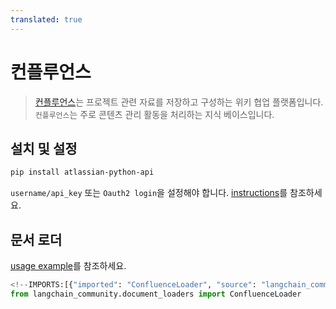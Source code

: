 ```yaml
---
translated: true
---
```


# 컨플루언스

>[컨플루언스](https://www.atlassian.com/software/confluence)는 프로젝트 관련 자료를 저장하고 구성하는 위키 협업 플랫폼입니다. `컨플루언스`는 주로 콘텐츠 관리 활동을 처리하는 지식 베이스입니다.

## 설치 및 설정

```bash
pip install atlassian-python-api
```

`username/api_key` 또는 `Oauth2 login`을 설정해야 합니다.
[instructions](https://support.atlassian.com/atlassian-account/docs/manage-api-tokens-for-your-atlassian-account/)를 참조하세요.

## 문서 로더

[usage example](/docs/integrations/document_loaders/confluence)를 참조하세요.

```python
<!--IMPORTS:[{"imported": "ConfluenceLoader", "source": "langchain_community.document_loaders", "docs": "https://api.python.langchain.com/en/latest/document_loaders/langchain_community.document_loaders.confluence.ConfluenceLoader.html", "title": "Confluence"}]-->
from langchain_community.document_loaders import ConfluenceLoader
```
